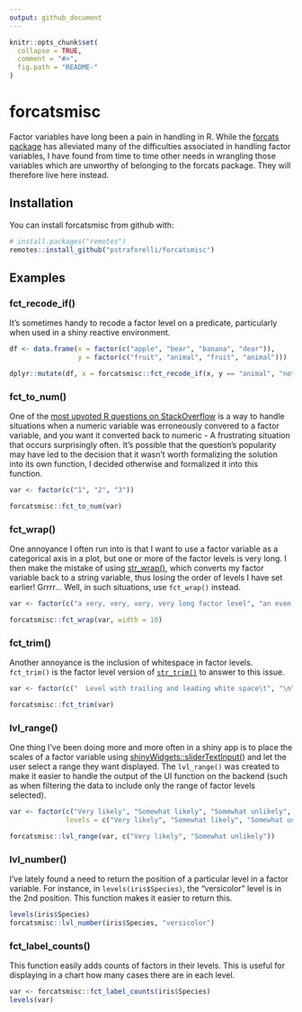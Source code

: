 ```yaml
---
output: github_document
---
```


```r
knitr::opts_chunk$set(
  collapse = TRUE,
  comment = "#>",
  fig.path = "README-"
)
```

# forcatsmisc

Factor variables have long been a pain in handling in R. While the [forcats package](http://forcats.tidyverse.org/reference/index.html) has alleviated many of the difficulties associated in handling factor variables, I have found from time to time other needs in wrangling those variables which are unworthy of belonging to the forcats package. They will therefore live here instead.

## Installation

You can install forcatsmisc from github with:

```r
# install.packages("remotes")
remotes::install_github("pstraforelli/forcatsmisc")
```

## Examples

### fct_recode_if()

It's sometimes handy to recode a factor level on a predicate, particularly when used in a shiny reactive environment.

```r
df <- data.frame(x = factor(c("apple", "bear", "banana", "dear")),
                 y = factor(c("fruit", "animal", "fruit", "animal")))

dplyr::mutate(df, x = forcatsmisc::fct_recode_if(x, y == "animal", "not a fruit"))
```

### fct_to_num()

One of the [most upvoted R questions on StackOverflow](https://stackoverflow.com/questions/3418128/how-to-convert-a-factor-to-integer-numeric-without-loss-of-information) is a way to handle situations when a numeric variable was erroneously convered to a factor variable, and you want it converted back to numeric - A frustrating situation that occurs surprisingly often. It's possible that the question's popularity may have led to the decision that it wasn't worth formalizing the solution into its own function, I decided otherwise and formalized it into this function. 

```r
var <- factor(c("1", "2", "3"))

forcatsmisc::fct_to_num(var)
```

### fct_wrap()

One annoyance I often run into is that I want to use a factor variable as a categorical axis in a plot, but one or more of the factor levels is very long. I then make the mistake of using [str_wrap()](https://stringr.tidyverse.org/reference/str_wrap.html), which converts my factor variable back to a string variable, thus losing the order of levels I have set earlier! Grrrr... Well, in such situations, use `fct_wrap()` instead.

```r
var <- factor(c("a very, very, very, very long factor level", "an even longer, unbelievably longer, factor level"))

forcatsmisc::fct_wrap(var, width = 10)
```

### fct_trim()

Another annoyance is the inclusion of whitespace in factor levels. `fct_trim()` is the factor level version of [`str_trim()`](https://stringr.tidyverse.org/reference/str_trim.html) to answer to this issue.

```r
var <- factor(c("  Level with trailing and leading white space\t", "\n\nLevel with trailing and leading white space\n\n"))

forcatsmisc::fct_trim(var)
```

### lvl_range()

One thing I've been doing more and more often in a shiny app is to place the scales of a factor variable using [shinyWidgets::sliderTextInput()](https://github.com/dreamRs/shinyWidgets#slider-text) and let the user select a range they want displayed. The `lvl_range()` was created to make it easier to handle the output of the UI function on the backend (such as when filtering the data to include only the range of factor levels selected).

```r
var <- factor(c("Very likely", "Somewhat likely", "Somewhat unlikely", "Very unlikely"), 
              levels = c("Very likely", "Somewhat likely", "Somewhat unlikely", "Very unlikely"))

forcatsmisc::lvl_range(var, c("Very likely", "Somewhat unlikely"))
```

### lvl_number()

I've lately found a need to return the position of a particular level in a factor variable. For instance, in `levels(iris$Species)`, the "versicolor" level is in the 2nd position. This function makes it easier to return this.

```r
levels(iris$Species)
forcatsmisc::lvl_number(iris$Species, "versicolor")
```

### fct_label_counts()

This function easily adds counts of factors in their levels. This is useful for displaying in a chart how many cases there are in each level.

```r
var <- forcatsmisc::fct_label_counts(iris$Species)
levels(var)
```
